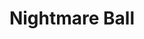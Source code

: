 ---
title: "Nightmare Ball"
meta_title: "Nightmare Ball craft"
description: "Craft de Nightmare Ball"
rank: "s"
draft: false
name: "Nightmare Ball"
recipe_img: "https://wiki.pokexgames.com/images/e/e3/Nightmare_Ball.png"
level: 100
craft_time: 7200
result: 100
value_npc: 1
ingredients:
  - name: "Corrupted Iron Ores"
    quantity: 210
    item_img: "https://wiki.pokexgames.com/images/6/69/Corrupted_Iron_Ore.png"
    value_npc: 1
  - name: "Apricorns"
    quantity: 100
    item_img: "https://wiki.pokexgames.com/images/c/c2/Apricorn.png"
    value_npc: 1
  - name: "Compressed Nightmare Gems"
    quantity: 2
    item_img: "https://wiki.pokexgames.com/images/6/6a/Compressed_Nightmare_Gem.png"
    value_npc: 1
---
